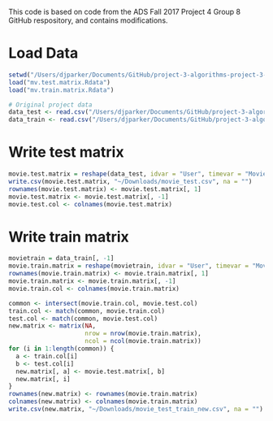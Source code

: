 This code is based on code from the ADS Fall 2017 Project 4 Group 8 GitHub respository, and contains modifications.

# Load Data
```r
setwd("/Users/djparker/Documents/GitHub/project-3-algorithms-project-3-algorithms-group-7/doc/Cluster")
load("mv.test.matrix.Rdata")
load("mv.train.matrix.Rdata")

# Original project data
data_test <- read.csv("/Users/djparker/Documents/GitHub/project-3-algorithms-project-3-algorithms-group-7/data/eachmovie_sample/data_test.csv")
data_train <- read.csv("/Users/djparker/Documents/GitHub/project-3-algorithms-project-3-algorithms-group-7/data/eachmovie_sample/data_train.csv")
```

# Write test matrix
```r
movie.test.matrix = reshape(data_test, idvar = "User", timevar = "Movie", direction = "wide")
write.csv(movie.test.matrix, "~/Downloads/movie_test.csv", na = "")
rownames(movie.test.matrix) <- movie.test.matrix[, 1]
movie.test.matrix <- movie.test.matrix[, -1]
movie.test.col <- colnames(movie.test.matrix)
```

# Write train matrix
```r
movietrain = data_train[, -1]
movie.train.matrix = reshape(movietrain, idvar = "User", timevar = "Movie", direction = "wide")
rownames(movie.train.matrix) <- movie.train.matrix[, 1]
movie.train.matrix <- movie.train.matrix[, -1]
movie.train.col <- colnames(movie.train.matrix)

common <- intersect(movie.train.col, movie.test.col)
train.col <- match(common, movie.train.col)
test.col <- match(common, movie.test.col)
new.matrix <- matrix(NA,
                     nrow = nrow(movie.train.matrix),
                     ncol = ncol(movie.train.matrix))
for (i in 1:length(common)) {
  a <- train.col[i]
  b <- test.col[i]
  new.matrix[, a] <- movie.test.matrix[, b]
  new.matrix[, i]
}
rownames(new.matrix) <- rownames(movie.train.matrix)
colnames(new.matrix) <- colnames(movie.train.matrix)
write.csv(new.matrix, "~/Downloads/movie_test_train_new.csv", na = "")
```
